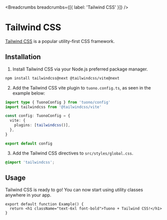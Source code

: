 
<MetaTags
  title="Tuono - Tailwind CSS"
  canonical="https://tuono.dev/documentation/styles/css-modules"
/>


<Breadcrumbs breadcrumbs={[{ label: 'Tailwind CSS' }]} />

# Tailwind CSS

[Tailwind CSS](https://tailwindcss.com) is a popular utility-first CSS framework.

## Installation

1. Install Tailwind CSS via your Node.js preferred package manager.

```sh
npm install tailwindcss@next @tailwindcss/vite@next
```

2. Add the Tailwind CSS vite plugin to `tuono.config.ts`, as seen in the example below:

```ts
import type { TuonoConfig } from 'tuono/config'
import tailwindcss from '@tailwindcss/vite'

const config: TuonoConfig = {
  vite: {
    plugins: [tailwindcss()],
  },
}

export default config
```

3. Add the Tailwind CSS directives to `src/styles/global.css`.

```css
@import 'tailwindcss';
```

## Usage

Tailwind CSS is ready to go! You can now start using utility classes anywhere in your app.

```tsx
export default function Example() {
  return <h1 className="text-6xl font-bold">Tuono + Tailwind CSS!</h1>
}
```
